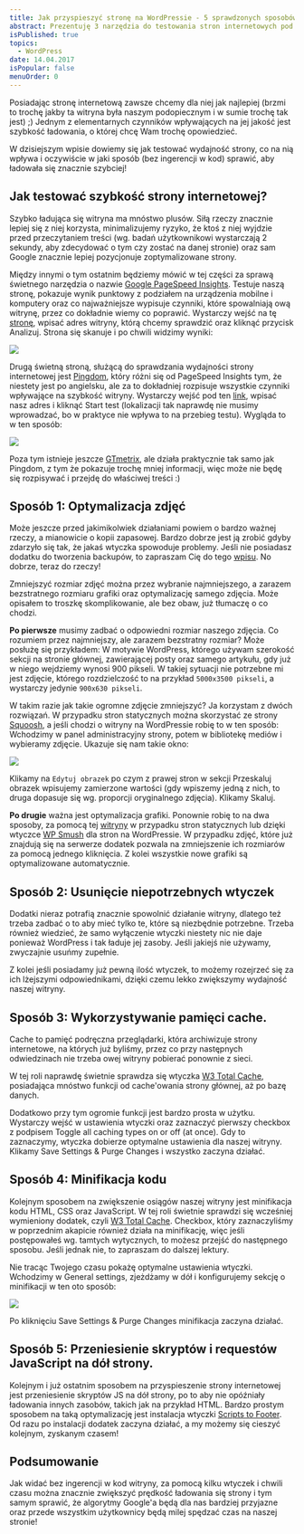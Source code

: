 ```yaml
---
title: Jak przyspieszyć stronę na WordPressie - 5 sprawdzonych sposobów!
abstract: Prezentuję 3 narzędzia do testowania stron internetowych pod kątem szybkości ładowania oraz 5 sposobów zwiększenia tych wyników bez ingerencji w kod strony.
isPublished: true
topics:
  - WordPress
date: 14.04.2017
isPopular: false
menuOrder: 0
---
```


Posiadając stronę internetową zawsze chcemy dla niej jak najlepiej (brzmi to trochę jakby ta witryna była naszym podopiecznym i w sumie trochę tak jest) ;) Jednym z elementarnych czynników wpływających na jej jakość jest szybkość ładowania, o której chcę Wam trochę opowiedzieć.

W dzisiejszym wpisie dowiemy się jak testować wydajność strony, co na nią wpływa i oczywiście w jaki sposób (bez ingerencji w kod) sprawić, aby ładowała się znacznie szybciej!

## Jak testować szybkość strony internetowej?

Szybko ładująca się witryna ma mnóstwo plusów. Siłą rzeczy znacznie lepiej się z niej korzysta, minimalizujemy ryzyko, że ktoś z niej wyjdzie przed przeczytaniem treści (wg. badań użytkownikowi wystarczają 2 sekundy, aby zdecydować o tym czy zostać na danej stronie) oraz sam Google znacznie lepiej pozycjonuje zoptymalizowane strony.

Między innymi o tym ostatnim będziemy mówić w tej części za sprawą świetnego narzędzia o nazwie [Google PageSpeed Insights](https://developers.google.com/speed/pagespeed/insights/). Testuje naszą stronę, pokazuje wynik punktowy z podziałem na urządzenia mobilne i komputery oraz co najważniejsze wypisuje czynniki, które spowalniają ową witrynę, przez co dokładnie wiemy co poprawić. Wystarczy wejść na tę [stronę](https://developers.google.com/speed/pagespeed/insights/), wpisać adres witryny, którą chcemy sprawdzić oraz kliknąć przycisk Analizuj. Strona się skanuje i po chwili widzimy wyniki:

![](./pagespeed.jpg)

Drugą świetną stroną, służącą do sprawdzania wydajności strony internetowej jest [Pingdom](https://tools.pingdom.com/), który różni się od PageSpeed Insights tym, że niestety jest po angielsku, ale za to dokładniej rozpisuje wszystkie czynniki wpływające na szybkość witryny. Wystarczy wejść pod ten [link](https://tools.pingdom.com/), wpisać nasz adres i kliknąć Start test (lokalizacji tak naprawdę nie musimy wprowadzać, bo w praktyce nie wpływa to na przebieg testu). Wygląda to w ten sposób:

![](./pingdom.jpg)

Poza tym istnieje jeszcze [GTmetrix](https://gtmetrix.com/), ale działa praktycznie tak samo jak Pingdom, z tym że pokazuje trochę mniej informacji, więc może nie będę się rozpisywać i przejdę do właściwej treści :)

## Sposób 1: Optymalizacja zdjęć

Może jeszcze przed jakimikolwiek działaniami powiem o bardzo ważnej rzeczy, a mianowicie o kopii zapasowej. Bardzo dobrze jest ją zrobić gdyby zdarzyło się tak, że jakaś wtyczka spowoduje problemy. Jeśli nie posiadasz dodatku do tworzenia backupów, to zapraszam Cię do tego [wpisu](./10-niezbednych-wtyczek-do-wordpressa). No dobrze, teraz do rzeczy!

Zmniejszyć rozmiar zdjęć można przez wybranie najmniejszego, a zarazem bezstratnego rozmiaru grafiki oraz optymalizację samego zdjęcia. Może opisałem to troszkę skomplikowanie, ale bez obaw, już tłumaczę o co chodzi.

**Po pierwsze** musimy zadbać o odpowiedni rozmiar naszego zdjęcia. Co rozumiem przez najmniejszy, ale zarazem bezstratny rozmiar? Może posłużę się przykładem: W motywie WordPress, którego używam szerokość sekcji na stronie głównej, zawierającej posty oraz samego artykułu, gdy już w niego wejdziemy wynosi 900 pikseli. W takiej sytuacji nie potrzebne mi jest zdjęcie, którego rozdzielczość to na przykład `5000x3500 pikseli`, a wystarczy jedynie `900x630 pikseli`.

W takim razie jak takie ogromne zdjęcie zmniejszyć? Ja korzystam z dwóch rozwiązań. W przypadku stron statycznych można skorzystać ze strony [Squoosh](https://squoosh.app/), a jeśli chodzi o witryny na WordPressie robię to w ten sposób: Wchodzimy w panel administracyjny strony, potem w bibliotekę mediów i wybieramy zdjęcie. Ukazuje się nam takie okno:

![](./zmniejszanie-zdjec.jpg)

Klikamy na `Edytuj obrazek` po czym z prawej stron w sekcji Przeskaluj obrazek wpisujemy zamierzone wartości (gdy wpiszemy jedną z nich, to druga dopasuje się wg. proporcji oryginalnego zdjęcia). Klikamy Skaluj.

**Po drugie** ważna jest optymalizacja grafiki. Ponownie robię to na dwa sposoby, za pomocą tej [witryny](http://optimizilla.com/) w przypadku stron statycznych lub dzięki wtyczce [WP Smush](https://pl.wordpress.org/plugins/wp-smushit/) dla stron na WordPressie. W przypadku zdjęć, które już znajdują się na serwerze dodatek pozwala na zmniejszenie ich rozmiarów za pomocą jednego kliknięcia. Z kolei wszystkie nowe grafiki są optymalizowane automatycznie.

## Sposób 2: Usunięcie niepotrzebnych wtyczek

Dodatki nieraz potrafią znacznie spowolnić działanie witryny, dlatego też trzeba zadbać o to aby mieć tylko te, które są niezbędnie potrzebne. Trzeba również wiedzieć, że samo wyłączenie wtyczki niestety nic nie daje ponieważ WordPress i tak ładuje jej zasoby. Jeśli jakiejś nie używamy, zwyczajnie usuńmy zupełnie.

Z kolei jeśli posiadamy już pewną ilość wtyczek, to możemy rozejrzeć się za ich lżejszymi odpowiednikami, dzięki czemu lekko zwiększymy wydajność naszej witryny.

## Sposób 3: Wykorzystywanie pamięci cache.

Cache to pamięć podręczna przeglądarki, która archiwizuje strony internetowe, na których już byliśmy, przez co przy następnych odwiedzinach nie trzeba owej witryny pobierać ponownie z sieci.

W tej roli naprawdę świetnie sprawdza się wtyczka [W3 Total Cache](https://pl.wordpress.org/plugins/w3-total-cache/), posiadająca mnóstwo funkcji od cache\'owania strony głównej, aż po bazę danych.

Dodatkowo przy tym ogromie funkcji jest bardzo prosta w użytku. Wystarczy wejść w ustawienia wtyczki oraz zaznaczyć pierwszy checkbox z podpisem Toggle all caching types on or off (at once). Gdy to zaznaczymy, wtyczka dobierze optymalne ustawienia dla naszej witryny. Klikamy Save Settings & Purge Changes i wszystko zaczyna działać.

## Sposób 4: Minifikacja kodu

Kolejnym sposobem na zwiększenie osiągów naszej witryny jest minifikacja kodu HTML, CSS oraz JavaScript. W tej roli świetnie sprawdzi się wcześniej wymieniony dodatek, czyli [W3 Total Cache](https://pl.wordpress.org/plugins/w3-total-cache/). Checkbox, który zaznaczyliśmy w poprzednim akapicie również działa na minifikację, więc jeśli postępowałeś wg. tamtych wytycznych, to możesz przejść do następnego sposobu. Jeśli jednak nie, to zapraszam do dalszej lektury.

Nie tracąc Twojego czasu pokażę optymalne ustawienia wtyczki. Wchodzimy w General settings, zjeżdżamy w dół i konfigurujemy sekcję o minifikacji w ten oto sposób:

![](./minifikacja.jpg)

Po kliknięciu Save Settings & Purge Changes minifikacja zaczyna działać.

## Sposób 5: Przeniesienie skryptów i requestów JavaScript na dół strony.

Kolejnym i już ostatnim sposobem na przyspieszenie strony internetowej jest przeniesienie skryptów JS na dół strony, po to aby nie opóźniały ładowania innych zasobów, takich jak na przykład HTML. Bardzo prostym sposobem na taką optymalizację jest instalacja wtyczki [Scripts to Footer](https://pl.wordpress.org/plugins/scripts-to-footerphp/). Od razu po instalacji dodatek zaczyna działać, a my możemy się cieszyć kolejnym, zyskanym czasem!

## Podsumowanie

Jak widać bez ingerencji w kod witryny, za pomocą kilku wtyczek i chwili czasu można znacznie zwiększyć prędkość ładowania się strony i tym samym sprawić, że algorytmy Google\'a będą dla nas bardziej przyjazne oraz przede wszystkim użytkownicy będą milej spędzać czas na naszej stronie!
